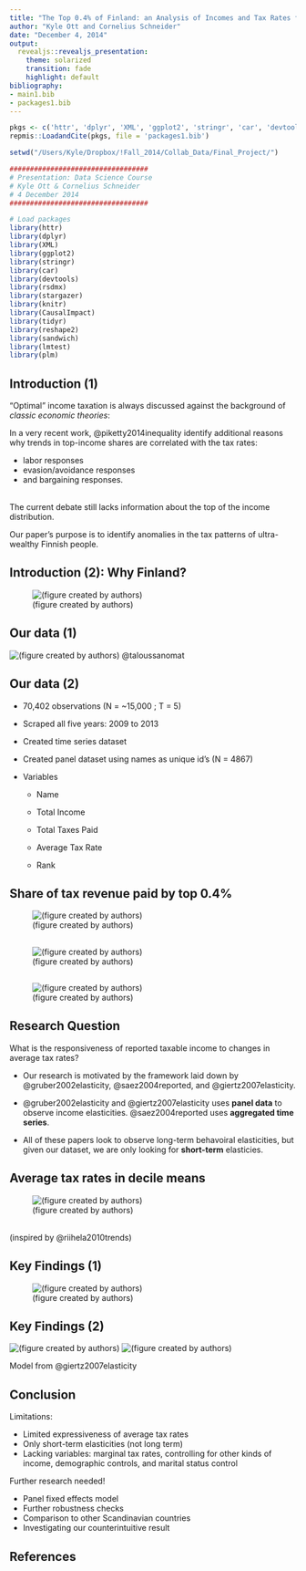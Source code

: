 ```yaml
---
title: "The Top 0.4% of Finland: an Analysis of Incomes and Tax Rates from 2009 to 2013"
author: "Kyle Ott and Cornelius Schneider"
date: "December 4, 2014"
output: 
  revealjs::revealjs_presentation:
    theme: solarized
    transition: fade
    highlight: default
bibliography:
- main1.bib
- packages1.bib
---
```

```r
pkgs <- c('httr', 'dplyr', 'XML', 'ggplot2', 'stringr', 'car', 'devtools', 'rsdmx', 'stargazer', 'knitr', 'CausalImpact', 'tidyr', 'reshape2', 'sandwich', 'lmtest', 'plm')
repmis::LoadandCite(pkgs, file = 'packages1.bib')

setwd("/Users/Kyle/Dropbox/!Fall_2014/Collab_Data/Final_Project/")

##################################
# Presentation: Data Science Course
# Kyle Ott & Cornelius Schneider
# 4 December 2014
##################################

# Load packages
library(httr)
library(dplyr)
library(XML)
library(ggplot2)
library(stringr)
library(car)
library(devtools)
library(rsdmx)
library(stargazer)
library(knitr)
library(CausalImpact)
library(tidyr)
library(reshape2)
library(sandwich)
library(lmtest)
library(plm)
```

## Introduction (1)
<style type="text/css">
p { text-align: left; }
</style>

“Optimal” income taxation is always discussed against the background of *classic economic theories*: 

In a very recent work, @piketty2014inequality identify additional reasons why trends in top-income shares are correlated with the tax rates: 

- labor responses
- evasion/avoidance responses
- and bargaining responses. 

<br>
The current debate still lacks information about the top of the income distribution.

Our paper’s purpose is to identify anomalies in the tax patterns of ultra-wealthy Finnish people.

## Introduction (2): Why Finland?

![(figure created by authors)](Figures/4countrymap.png)

## Our data (1)

![(figure created by authors)](Figures/newspaper2.png)
@taloussanomat

## Our data (2)

- 70,402 observations (N = ~15,000 ; T = 5)

- Scraped all five years: 2009 to 2013

- Created time series dataset

- Created panel dataset using names as unique id's (N = 4867)

- Variables

    + Name
 
    + Total Income
 
    + Total Taxes Paid
 
    + Average Tax Rate
    
    + Rank

## Share of tax revenue paid by top 0.4%
![(figure created by authors)](Figures/shareplot.png)

##

![(figure created by authors)](Figures/avetaxcount.png)

##

![(figure created by authors)](Figures/incomecount.png)
 
## Research Question

What is the responsiveness of reported taxable income to changes in average tax rates?

- Our research is motivated by the framework laid down by @gruber2002elasticity, @saez2004reported, and @giertz2007elasticity.

- @gruber2002elasticity and @giertz2007elasticity uses **panel data** to observe income elasticities. @saez2004reported uses **aggregated time series**.

- All of these papers look to observe long-term behavoiral elasticities, but given our dataset, we are only looking for **short-term** elasticies.

## Average tax rates in decile means
![(figure created by authors)](Figures/binplot.png) 

<br>
(inspired by @riihela2010trends)

## Key Findings (1)

![(figure created by authors)](Figures/timeseries1.png)

## Key Findings (2)
![(figure created by authors)](Figures/panel1.png)
![(figure created by authors)](Figures/model3.png)


Model from @giertz2007elasticity

## Conclusion
Limitations:

- Limited expressiveness of average tax rates
- Only short-term elasticities (not long term)
- Lacking variables: marginal tax rates, controlling for other kinds of income, demographic controls, and marital status control
<br>


Further research needed!

- Panel fixed effects model
- Further robustness checks
- Comparison to other Scandinavian countries
- Investigating our counterintuitive result

## References



